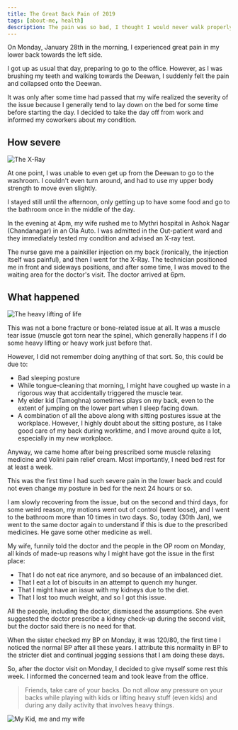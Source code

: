 ```yaml
---
title: The Great Back Pain of 2019
tags: [about-me, health]
description: The pain was so bad, I thought I would never walk properly again. Also, my first wheel-chair experience at hospital. 😜
---
```


On Monday, January 28th in the morning, I experienced great pain in my lower back towards the left side.

<!--truncate-->

I got up as usual that day, preparing to go to the office. However, as I was brushing my teeth and walking towards the Deewan, I suddenly felt the pain and collapsed onto the Deewan.

It was only after some time had passed that my wife realized the severity of the issue because I generally tend to lay down on the bed for some time before starting the day. I decided to take the day off from work and informed my coworkers about my condition.

## How severe

![The X-Ray](https://images.unsplash.com/photo-1512615199361-5c7a110a8d11?ixlib=rb-1.2.1&ixid=eyJhcHBfaWQiOjEyMDd9&auto=format&fit=crop&w=1950&q=80)

At one point, I was unable to even get up from the Deewan to go to the washroom. I couldn't even turn around, and had to use my upper body strength to move even slightly.

I stayed still until the afternoon, only getting up to have some food and go to the bathroom once in the middle of the day.

In the evening at 4pm, my wife rushed me to Mythri hospital in Ashok Nagar (Chandanagar) in an Ola Auto. I was admitted in the Out-patient ward and they immediately tested my condition and advised an X-ray test.

The nurse gave me a painkiller injection on my back (ironically, the injection itself was painful), and then I went for the X-Ray. The technician positioned me in front and sideways positions, and after some time, I was moved to the waiting area for the doctor's visit. The doctor arrived at 6pm.

## What happened

![The heavy lifting of life](https://images.unsplash.com/photo-1449177009399-be6867ef0505?ixlib=rb-1.2.1&ixid=eyJhcHBfaWQiOjEyMDd9&auto=format&fit=crop&w=1950&q=80)

This was not a bone fracture or bone-related issue at all. It was a muscle tear issue (muscle got torn near the spine), which generally happens if I do some heavy lifting or heavy work just before that.

However, I did not remember doing anything of that sort. So, this could be due to:

- Bad sleeping posture
- While tongue-cleaning that morning, I might have coughed up waste in a rigorous way that accidentally triggered the muscle tear.
- My elder kid (Tamoghna) sometimes plays on my back, even to the extent of jumping on the lower part when I sleep facing down.
- A combination of all the above along with sitting postures issue at the workplace. However, I highly doubt about the sitting posture, as I take good care of my back during worktime, and I move around quite a lot, especially in my new workplace.

Anyway, we came home after being prescribed some muscle relaxing medicine and Volini pain relief cream. Most importantly, I need bed rest for at least a week.

This was the first time I had such severe pain in the lower back and could not even change my posture in bed for the next 24 hours or so.

I am slowly recovering from the issue, but on the second and third days, for some weird reason, my motions went out of control (went loose), and I went to the bathroom more than 10 times in two days. So, today (30th Jan), we went to the same doctor again to understand if this is due to the prescribed medicines. He gave some other medicine as well.

My wife, funnily told the doctor and the people in the OP room on Monday, all kinds of made-up reasons why I might have got the issue in the first place:

- That I do not eat rice anymore, and so because of an imbalanced diet.
- That I eat a lot of biscuits in an attempt to quench my hunger.
- That I might have an issue with my kidneys due to the diet.
- That I lost too much weight, and so I got this issue.

All the people, including the doctor, dismissed the assumptions. She even suggested the doctor prescribe a kidney check-up during the second visit, but the doctor said there is no need for that.

When the sister checked my BP on Monday, it was 120/80, the first time I noticed the normal BP after all these years. I attribute this normality in BP to the stricter diet and continual jogging sessions that I am doing these days.

So, after the doctor visit on Monday, I decided to give myself some rest this week. I informed the concerned team and took leave from the office.

> Friends, take care of your backs. Do not allow any pressure on your backs while playing with kids or lifting heavy stuff (even kids) and during any daily activity that involves heavy things.

![My Kid, me and my wife](./images/my-kid-wife-shine.jpeg)
